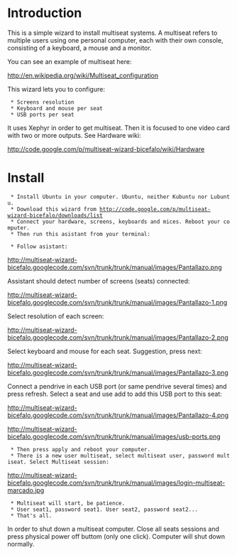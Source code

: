 = Introduction =

This is a simple wizard to install multiseat systems. A multiseat refers to multiple users using one personal computer, each with their own console, consisting of a keyboard, a mouse and a monitor.

You can see an example of multiseat here:

http://en.wikipedia.org/wiki/Multiseat_configuration

This wizard lets you to configure:

  * Screens resolution
  * Keyboard and mouse per seat
  * USB ports per seat 

It uses Xephyr in order to get multiseat. Then it is focused to one video card with two or more outputs. See Hardware wiki:

http://code.google.com/p/multiseat-wizard-bicefalo/wiki/Hardware


= Install =

  * Install Ubuntu in your computer. Ubuntu, neither Kubuntu nor Lubuntu.
  * Download this wizard from http://code.google.com/p/multiseat-wizard-bicefalo/downloads/list
  * Connect your hardware, screens, keyboards and mices. Reboot your computer.
  * Then run this asistant from your terminal:

{{{sudo python main.py}}}

  * Follow asistant:

http://multiseat-wizard-bicefalo.googlecode.com/svn/trunk/trunk/manual/images/Pantallazo.png

Assistant should detect number of screens (seats) connected:

http://multiseat-wizard-bicefalo.googlecode.com/svn/trunk/trunk/manual/images/Pantallazo-1.png

Select resolution of each screen:

http://multiseat-wizard-bicefalo.googlecode.com/svn/trunk/trunk/manual/images/Pantallazo-2.png

Select keyboard and mouse for each seat. Suggestion, press next:

http://multiseat-wizard-bicefalo.googlecode.com/svn/trunk/trunk/manual/images/Pantallazo-3.png

Connect a pendrive in each USB port (or same pendrive several times) and press refresh. Select a seat and use add to add this USB port to this seat: 

http://multiseat-wizard-bicefalo.googlecode.com/svn/trunk/trunk/manual/images/Pantallazo-4.png

http://multiseat-wizard-bicefalo.googlecode.com/svn/trunk/trunk/manual/images/usb-ports.png

  * Then press apply and reboot your computer.
  * There is a new user multiseat, select multiseat user, password multiseat. Select Multiseat session:

http://multiseat-wizard-bicefalo.googlecode.com/svn/trunk/trunk/manual/images/login-multiseat-marcado.jpg

  * Multiseat will start, be patience.
  * User seat1, password seat1. User seat2, password seat2...
  * That's all.

In order to shut down a multiseat computer. Close all seats sessions and press physical power off buttom (only one click). Computer will shut down normally.
